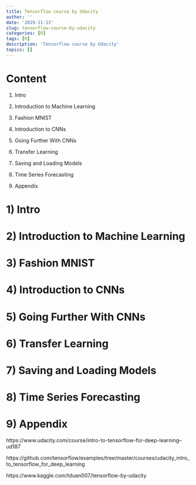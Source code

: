 ```yaml
---
title: Tensorflow course by Udacity
author: ''
date: '2019-11-13'
slug: tensorflow-course-by-udacity
categories: [R]
tags: [R]
description: 'Tensorflow course by Udacity'
topics: []
---
```




# Content

1) Intro

2) Introduction to Machine Learning

3) Fashion MNIST

4) Introduction to CNNs

5) Going Further With CNNs

6) Transfer Learning

7) Saving and Loading Models

8) Time Series Forecasting 

9) Appendix

# 1) Intro


# 2) Introduction to Machine Learning


# 3) Fashion MNIST



# 4) Introduction to CNNs




# 5) Going Further With CNNs



# 6) Transfer Learning



# 7) Saving and Loading Models




# 8) Time Series Forecasting 


# 9) Appendix

https://www.udacity.com/course/intro-to-tensorflow-for-deep-learning--ud187

https://github.com/tensorflow/examples/tree/master/courses/udacity_intro_to_tensorflow_for_deep_learning

https://www.kaggle.com/tduan007/tensorflow-by-udacity


